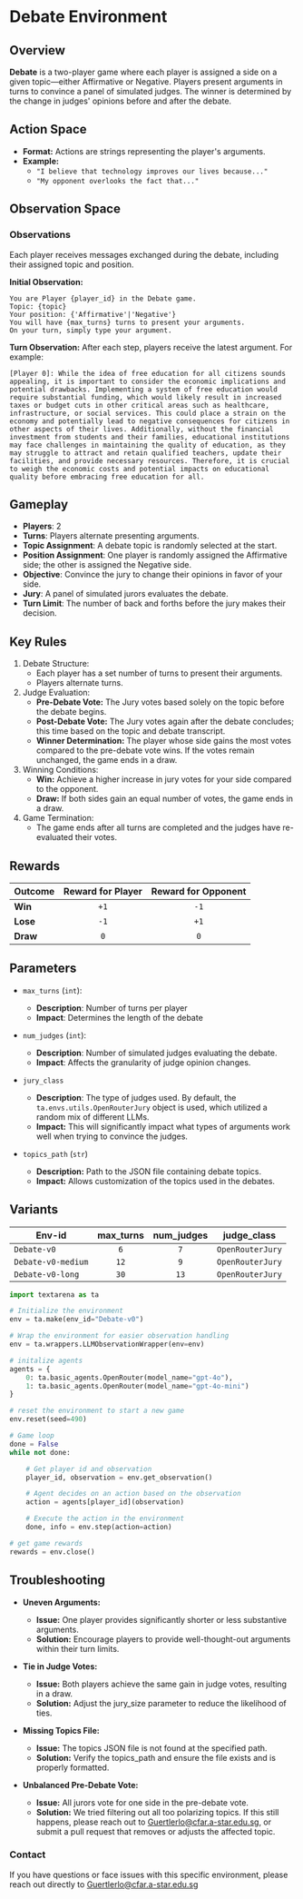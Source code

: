 # Debate Environment

## Overview
**Debate** is a two-player game where each player is assigned a side on a given topic—either Affirmative or Negative. Players present arguments in turns to convince a panel of simulated judges. The winner is determined by the change in judges' opinions before and after the debate.

## Action Space
- **Format:** Actions are strings representing the player's arguments.
- **Example:** 
    - `"I believe that technology improves our lives because..."`
    - `"My opponent overlooks the fact that..."`

## Observation Space

### Observations
Each player receives messages exchanged during the debate, including their assigned topic and position.

**Initial Observation:**
```plaintext
You are Player {player_id} in the Debate game.
Topic: {topic}
Your position: {'Affirmative'|'Negative'}
You will have {max_turns} turns to present your arguments.
On your turn, simply type your argument.
```

**Turn Observation:**
After each step, players receive the latest argument. For example:
```plaintext
[Player 0]: While the idea of free education for all citizens sounds appealing, it is important to consider the economic implications and potential drawbacks. Implementing a system of free education would require substantial funding, which would likely result in increased taxes or budget cuts in other critical areas such as healthcare, infrastructure, or social services. This could place a strain on the economy and potentially lead to negative consequences for citizens in other aspects of their lives. Additionally, without the financial investment from students and their families, educational institutions may face challenges in maintaining the quality of education, as they may struggle to attract and retain qualified teachers, update their facilities, and provide necessary resources. Therefore, it is crucial to weigh the economic costs and potential impacts on educational quality before embracing free education for all.
```

## Gameplay
- **Players**: 2
- **Turns**: Players alternate presenting arguments.
- **Topic Assignment**: A debate topic is randomly selected at the start.
- **Position Assignment**: One player is randomly assigned the Affirmative side; the other is assigned the Negative side.
- **Objective**: Convince the jury to change their opinions in favor of your side.
- **Jury**: A panel of simulated jurors evaluates the debate.
- **Turn Limit**: The number of back and forths before the jury makes their decision.

## Key Rules
1. Debate Structure:
    - Each player has a set number of turns to present their arguments.
    - Players alternate turns.
2. Judge Evaluation:
    - **Pre-Debate Vote:** The Jury votes based solely on the topic before the debate begins.
    - **Post-Debate Vote:** The Jury votes again after the debate concludes; this time based on the topic and debate transcript.
    - **Winner Determination:** The player whose side gains the most votes compared to the pre-debate vote wins. If the votes remain unchanged, the game ends in a draw.
3. Winning Conditions:
    - **Win:** Achieve a higher increase in jury votes for your side compared to the opponent.
    - **Draw:** If both sides gain an equal number of votes, the game ends in a draw.
4. Game Termination:
    - The game ends after all turns are completed and the judges have re-evaluated their votes.



## Rewards
| Outcome          | Reward for Player | Reward for Opponent |
|------------------|:-----------------:|:-------------------:|
| **Win**          | `+1`              | `-1`                |
| **Lose**         | `-1`              | `+1`                |
| **Draw**         | `0`               | `0`                 |

## Parameters
- `max_turns` (`int`):
    - **Description**: Number of turns per player
    - **Impact**: Determines the length of the debate

- `num_judges` (`int`):
    - **Description**: Number of simulated judges evaluating the debate.
    - **Impact**: Affects the granularity of judge opinion changes.

- `jury_class` 
    - **Description**: The type of judges used. By default, the `ta.envs.utils.OpenRouterJury` object is used, which utilized a random mix of different LLMs.
    - **Impact:** This will significantly impact what types of arguments work well when trying to convince the judges.

- `topics_path` (`str`)
    - **Description:** Path to the JSON file containing debate topics.
    - **Impact:** Allows customization of the topics used in the debates.

## Variants

| Env-id                   | max_turns | num_judges | judge_class      |
|--------------------------|:---------:|:----------:|:----------------:|
| `Debate-v0`              | `6`       | `7`        | `OpenRouterJury` |
| `Debate-v0-medium`       | `12`      | `9`        | `OpenRouterJury` |
| `Debate-v0-long`         | `30`      | `13`       | `OpenRouterJury` |


```python
import textarena as ta

# Initialize the environment
env = ta.make(env_id="Debate-v0")

# Wrap the environment for easier observation handling
env = ta.wrappers.LLMObservationWrapper(env=env)

# initalize agents
agents = {
    0: ta.basic_agents.OpenRouter(model_name="gpt-4o"),
    1: ta.basic_agents.OpenRouter(model_name="gpt-4o-mini")
}

# reset the environment to start a new game
env.reset(seed=490)

# Game loop
done = False
while not done:

    # Get player id and observation
    player_id, observation = env.get_observation()

    # Agent decides on an action based on the observation
    action = agents[player_id](observation)

    # Execute the action in the environment
    done, info = env.step(action=action)

# get game rewards
rewards = env.close()
```


## Troubleshooting
- **Uneven Arguments:**
    - **Issue:** One player provides significantly shorter or less substantive arguments.
    - **Solution:** Encourage players to provide well-thought-out arguments within their turn limits.

- **Tie in Judge Votes:**
    - **Issue:** Both players achieve the same gain in judge votes, resulting in a draw.
    - **Solution:** Adjust the jury_size parameter to reduce the likelihood of ties.

- **Missing Topics File:**
    - **Issue:** The topics JSON file is not found at the specified path.
    - **Solution:** Verify the topics_path and ensure the file exists and is properly formatted.

- **Unbalanced Pre-Debate Vote:**
    - **Issue:** All jurors vote for one side in the pre-debate vote.
    - **Solution:** We tried filtering out all too polarizing topics. If this still happens, please reach out to Guertlerlo@cfar.a-star.edu.sg, or submit a pull request that removes or adjusts the affected topic.


### Contact
If you have questions or face issues with this specific environment, please reach out directly to Guertlerlo@cfar.a-star.edu.sg
